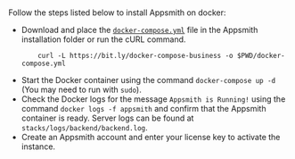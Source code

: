 # 

<HideElements/>

Follow the steps listed below to install Appsmith on docker:


<ul class="circle"> 
<li>Download and place the <a href="https://bit.ly/docker-compose-business"><code>docker-compose.yml</code></a> file in the Appsmith installation folder or run the cURL command.

        curl -L https://bit.ly/docker-compose-business -o $PWD/docker-compose.yml
    
</li> 
<li>Start the Docker container using the command <code>docker-compose up -d</code> (You may need to run with <code>sudo</code>).</li> 
<li>Check the Docker logs for the message <code>Appsmith is Running!</code> using the command <code>docker logs -f appsmith</code> and confirm that the Appsmith container is ready. Server logs can be found at <code>stacks/logs/backend/backend.log</code>.
</li> 
<li>Create an Appsmith account and enter your license key to activate the instance.</li> 
</ul>